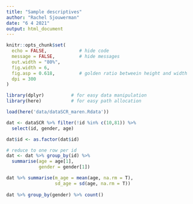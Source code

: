 ```yaml
---
title: "Sample descriptives"
author: "Rachel Sjouwerman"
date: "6 4 2021"
output: html_document
---
```


```r
knitr::opts_chunk$set(
  echo = FALSE,            # hide code
  message = FALSE,         # hide messages
  out.width = "80%",
  fig.width = 6,
  fig.asp = 0.618,         # golden ratio betweein height and width  
  dpi = 300
)

```

```r
library(dplyr)          # for easy data manipulation
library(here)           # for easy path allocation
```

```r
load(here('data/dataSCR_maren.Rdata'))
```

```r
dat <- dataSCR %>% filter(!id %in% c(10,81)) %>%
  select(id, gender, age) 

dat$id <- as.factor(dat$id)

# reduce to one row per id
dat <- dat %>% group_by(id) %>%
  summarise(age = age[1],
            gender = gender[1])
```

```r
dat %>% summarise(m_age = mean(age, na.rm = T),
                  sd_age = sd(age, na.rm = T))
  
dat %>% group_by(gender) %>% count()
```
